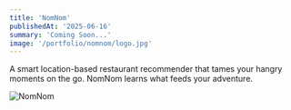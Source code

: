 ```yaml
---
title: 'NomNom'
publishedAt: '2025-06-16'
summary: 'Coming Soon...'
image: '/portfolio/nomnom/logo.jpg'
---
```


A smart location-based restaurant recommender that tames your hangry moments on the go. NomNom learns what feeds your adventure.


![NomNom](/portfolio/nomnom/logo_active.jpg)




